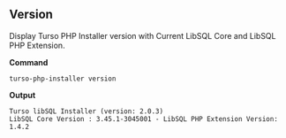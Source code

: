 ## Version

Display Turso PHP Installer version with Current LibSQL Core and LibSQL PHP Extension.

**Command**

```shell
turso-php-installer version
```

**Output**

```shell
Turso libSQL Installer (version: 2.0.3)
LibSQL Core Version : 3.45.1-3045001 - LibSQL PHP Extension Version: 1.4.2
```